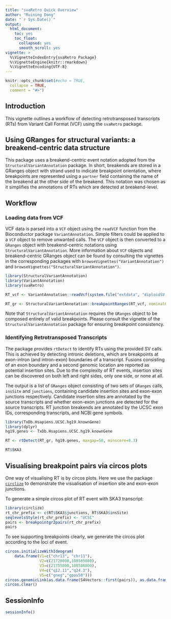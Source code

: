 ```yaml
---
title: "svaRetro Quick Overview"
author: "Ruining Dong"
date: "`r Sys.Date()`"
output:
  html_document:
    toc: yes
    toc_float:
      collapsed: yes
      smooth_scroll: yes
vignette: >
  %\VignetteIndexEntry{svaRetro Package}
  %\VignetteEngine{knitr::rmarkdown}
  %\VignetteEncoding{UTF-8}
---
```



```r
knitr::opts_chunk$set(#echo = TRUE,
  collapse = TRUE,
  comment = "#>")
```

## Introduction
This vignette outlines a workflow of detecting retrotransposed transcripts (RTs) from Variant Call Format (VCF) using the `svaRetro` package. 


## Using GRanges for structural variants: a breakend-centric data structure

This package uses a breakend-centric event notation adopted from the `StructuralVariantAnnotation` package. In short, breakends are stored in a GRanges object with strand used to indicate breakpoint orientation, where breakpoints are represented using a `partner` field containing the name of the breakend at the other side of the breakend. This notation was chosen as it simplifies the annotations of RTs which are detected at breakend-level.

## Workflow
### Loading data from VCF

VCF data is parsed into a `VCF` object using the `readVCF` function from the
Bioconductor package `VariantAnnotation`. Simple filters could be applied to a 
`VCF` object to remove unwanted calls. The `VCF` object is then converted to a `GRanges` object with breakend-centric notations using `StructuralVariantAnnotation`. More information about `VCF` objects and breakend-centric GRanges object can be found by
consulting the vignettes in the corresponding packages with `browseVignettes("VariantAnnotation")` and `browseVignettes("StructuralVariantAnnotation")`.

```r
library(StructuralVariantAnnotation)
library(VariantAnnotation)
library(svaRetro)

RT_vcf <- VariantAnnotation::readVcf(system.file("extdata", "diploidSV.vcf", package = "svaRetro"))
```

```r
RT_gr <- StructuralVariantAnnotation::breakpointRanges(RT_vcf, nominalPosition=TRUE)
```
Note that `StructuralVariantAnnotation` requires the `GRanges` object to be composed entirely of valid breakpoints. Please consult the vignette of the `StructuralVariantAnnotation` package for ensuring breakpoint consistency.

### Identifying Retrotransposed Transcripts
The package provides `rtDetect` to identify RTs using the provided SV calls. This is achieved by detecting intronic deletions, which are breakpoints at exon-intron (and intron-exon) boundaries of a transcript. Fusions consisting of an exon boundary and a second genomic location are reported as potential insertion sites. Due to the complexity of RT events, insertion sites can be discovered on both left and right sides, only one side, or none at all.

The output is a list of `GRanges` object consisting of two sets of `GRanges` calls, `insSite` and `junctions`, containing candidate insertion sites and exon-exon junctions respectively. Candidate insertion sites are annotated by the source transcripts and whether exon-exon junctions are detected for the source transcripts. RT junction breakends are annotated by the UCSC exon IDs, corresponding transcripts, and NCBI gene symbols.

```r
library(TxDb.Hsapiens.UCSC.hg19.knownGene)
library(dplyr)
hg19.genes <- TxDb.Hsapiens.UCSC.hg19.knownGene

RT <- rtDetect(RT_gr, hg19.genes, maxgap=50, minscore=0.3)
```
```r
RT$SKA3
```


## Visualising breakpoint pairs via circos plots

One way of visualising RT is by circos plots. Here we use the package
[`circlize`](https://doi.org/10.1093/bioinformatics/btu393) to demonstrate 
the visualisation of insertion site and exon-exon junctions. 

To generate a simple circos plot of RT event with SKA3 transcript:
```r
library(circlize)
rt_chr_prefix <- c(RT$SKA3$junctions, RT$SKA3$insSite)
seqlevelsStyle(rt_chr_prefix) <- "UCSC"
pairs <- breakpointgr2pairs(rt_chr_prefix)
pairs
```
To see supporting breakpoints clearly, we generate the circos plot according to the loci of event.
```r
circos.initializeWithIdeogram(
    data.frame(V1=c("chr13", "chr11"), 
               V2=c(21720000,108585000), 
               V3=c(21755000,108586000), 
               V4=c("q12.11","q24.3"), 
               V5=c("gneg","gpos50")))
circos.genomicLink(as.data.frame(S4Vectors::first(pairs)), as.data.frame(S4Vectors::second(pairs)))
circos.clear()
```

## SessionInfo
```r
sessionInfo()
```
